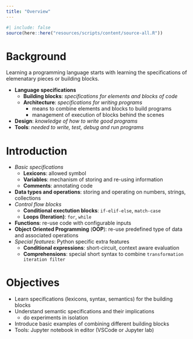 ```yaml
---
title: "Overview"
---
```


```r
#| include: false
source(here::here("resources/scripts/content/source-all.R"))
```


# Background

Learning a programming language starts with learning the specifications of elemenatary pieces or building blocks.

- **Language specifications**
    - [**Building blocks**: _specifications for elements and blocks of code_]{color="brown"}
    - **Architecture**: _specifications for writing programs_
        - means to combine elements and blocks to build programs
        - management of execution of blocks behind the scenes
- **Design**: _knowledge of how to write good programs_
- **Tools**: _needed to write, test, debug and run programs_

# Introduction

- _Basic specifications_
    - **Lexicons**: allowed symbol
    - **Variables**: mechanism of storing and re-using information
    - **Comments**: annotating code
- **Data types and operations**: storing and operating on numbers, strings, collections
- _Control flow blocks_
    - **Conditional exectution blocks**: `if-elif-else`, `match-case`
    - **Loops (Iteration)**: `for`, `while`
- **Functions**: re-use code with configurable inputs
- **Object Oriented Programming** (**OOP**): re-use predefined type of data and associated operations
- _Special features_: Python specific extra features
    - **Conditional expressions**: short-circuit, context aware evaluation
    - **Comprehensions**: special short syntax to combine `transformation iteration filter`

# Objectives

- Learn specifications (lexicons, syntax, semantics) for the building blocks
- Understand semantic specifications and their implications
    - do experiments in isolation
- Introduce basic examples of combining different building blocks
- Tools: Jupyter notebook in editor (VSCode or Jupyter lab)


